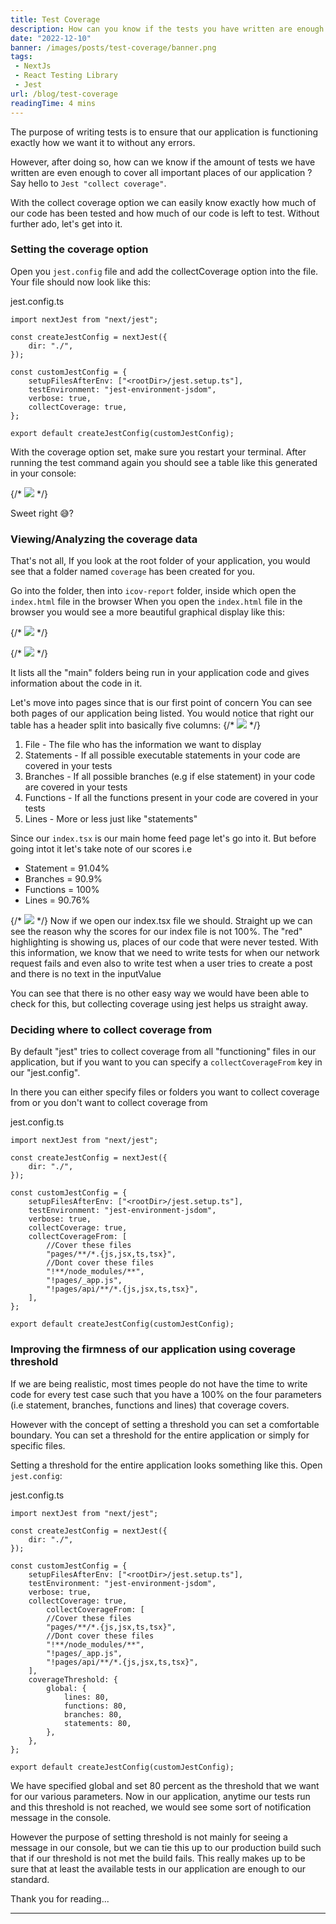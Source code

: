 ```yaml
---
title: Test Coverage
description: How can you know if the tests you have written are enough ?
date: "2022-12-10"
banner: /images/posts/test-coverage/banner.png
tags:
 - NextJs
 - React Testing Library
 - Jest
url: /blog/test-coverage
readingTime: 4 mins
---
```



The purpose of writing tests is to ensure that our application is functioning exactly how we want it to without any errors.

However, after doing so, how can we know if the amount of tests we have written are even enough to cover all important places of our application ?
Say hello to `Jest "collect coverage"`.

With the collect coverage option we can easily know exactly how much of our code has been tested and how much of our code is left to test. Without further ado, let's get into it.

### Setting the coverage option

Open you `jest.config` file and add the collectCoverage option into the file. Your file should now look like this:

<CodeTitle>jest.config.ts</CodeTitle>

```tsx[class="line-numbers"][data-line="11"]
import nextJest from "next/jest";

const createJestConfig = nextJest({
	dir: "./",
});

const customJestConfig = {
	setupFilesAfterEnv: ["<rootDir>/jest.setup.ts"],
	testEnvironment: "jest-environment-jsdom",
	verbose: true,
	collectCoverage: true,
};

export default createJestConfig(customJestConfig);
```

With the coverage option set, make sure you restart your terminal. After running the test command again you should see a table like this generated in your console:

{/* <img src="/images/posts/test-coverage/one.png" /> */}

Sweet right 😅?

### Viewing/Analyzing the coverage data

That's not all, If you look at the root folder of your application, you would see that a folder named `coverage` has been created for you.

Go into the folder, then into `icov-report` folder, inside which open the `index.html` file in the browser
When you open the `index.html` file in the browser you would see a more beautiful graphical display like this:

{/* <img src="/images/posts/test-coverage/two.png" /> */}

{/* <img src="/images/posts/test-coverage/three.png" /> */}

It lists all the "main" folders being run in your application code and gives information about the code in it.

Let's move into pages since that is our first point of concern
You can see both pages of our application being listed. You would notice that right our table has a header split into basically five columns:
{/* <img src="/images/posts/test-coverage/four.png" /> */}

1. File - The file who has the information we want to display
2. Statements - If all possible executable statements in your code are covered in your tests
3. Branches - If all possible branches (e.g if else statement) in your code are covered in your tests
4. Functions - If all the functions present in your code are covered in your tests
5. Lines - More or less just like "statements"

Since our `index.tsx` is our main home feed page let's go into it. But before going intot it let's take note of our scores i.e

- Statement = 91.04%
- Branches = 90.9%
- Functions = 100%
- Lines = 90.76%

{/* <img src="/images/posts/test-coverage/five.png" /> */}
Now if we open our index.tsx file we should.
Straight up we can see the reason why the scores for our index file is not 100%. The "red" highlighting is showing us, places of our code that were never tested. With this information, we know that we need to write tests for when our network request fails and even also to write test when a user tries to create a post and there is no text in the inputValue

You can see that there is no other easy way we would have been able to check for this, but collecting coverage using jest helps us straight away.

### Deciding where to collect coverage from

By default "jest" tries to collect coverage from all "functioning" files in our application, but if you want to you can specify a `collectCoverageFrom` key in our "jest.config".

In there you can either specify files or folders you want to collect coverage from or you don't want to collect coverage from

<CodeTitle>jest.config.ts</CodeTitle>

```tsx[class="line-numbers"][data-line="12-20"]
import nextJest from "next/jest";

const createJestConfig = nextJest({
	dir: "./",
});

const customJestConfig = {
	setupFilesAfterEnv: ["<rootDir>/jest.setup.ts"],
	testEnvironment: "jest-environment-jsdom",
	verbose: true,
	collectCoverage: true,
	collectCoverageFrom: [
		//Cover these files
		"pages/**/*.{js,jsx,ts,tsx}",
		//Dont cover these files
		"!**/node_modules/**",
		"!pages/_app.js",
		"!pages/api/**/*.{js,jsx,ts,tsx}",
	],
};

export default createJestConfig(customJestConfig);
```

### Improving the firmness of our application using coverage threshold

If we are being realistic, most times people do not have the time to write code for every test case such that you have a 100% on the four parameters (i.e statement, branches, functions and lines) that coverage covers.

However with the concept of setting a threshold you can set a comfortable boundary. You can set a threshold for the entire application or simply for specific files.

Setting a threshold for the entire application looks something like this. Open `jest.config`:

<CodeTitle>jest.config.ts</CodeTitle>

```tsx[class="line-numbers"][data-line="20-27"]
import nextJest from "next/jest";

const createJestConfig = nextJest({
	dir: "./",
});

const customJestConfig = {
	setupFilesAfterEnv: ["<rootDir>/jest.setup.ts"],
	testEnvironment: "jest-environment-jsdom",
	verbose: true,
	collectCoverage: true,
		collectCoverageFrom: [
		//Cover these files
		"pages/**/*.{js,jsx,ts,tsx}",
		//Dont cover these files
		"!**/node_modules/**",
		"!pages/_app.js",
		"!pages/api/**/*.{js,jsx,ts,tsx}",
	],
	coverageThreshold: {
		global: {
			lines: 80,
			functions: 80,
			branches: 80,
			statements: 80,
		},
	},
};

export default createJestConfig(customJestConfig);
```

We have specified global and set 80 percent as the threshold that we want for our various parameters. Now in our application, anytime our tests run and this threshold is not reached, we would see some sort of notification message in the console.

However the purpose of setting threshold is not mainly for seeing a message in our console, but we can tie this up to our production build such that if our threshold is not met the build fails. This really makes up to be sure that at least the available tests in our application are enough to our standard.

Thank you for reading...

---

